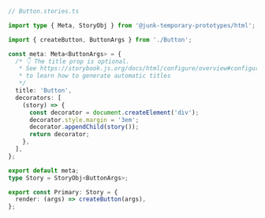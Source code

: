 ```ts
// Button.stories.ts

import type { Meta, StoryObj } from '@junk-temporary-prototypes/html';

import { createButton, ButtonArgs } from './Button';

const meta: Meta<ButtonArgs> = {
  /* 👇 The title prop is optional.
   * See https://storybook.js.org/docs/html/configure/overview#configure-story-loading
   * to learn how to generate automatic titles
   */
  title: 'Button',
  decorators: [
    (story) => {
      const decorator = document.createElement('div');
      decorator.style.margin = '3em';
      decorator.appendChild(story());
      return decorator;
    },
  ],
};

export default meta;
type Story = StoryObj<ButtonArgs>;

export const Primary: Story = {
  render: (args) => createButton(args),
};
```
